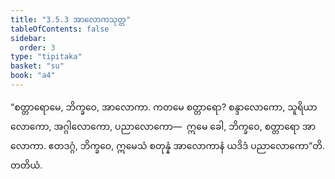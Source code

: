 ```yaml
---
title: "3.5.3 အာလောကသုတ္တ"
tableOfContents: false
sidebar:
  order: 3
type: "tipitaka"
basket: "su"
book: "a4"
---
```



<DynamicBreadcrumb />

<Division number="143" book="a4" e="ch" v="15" p="456">

<Paragraph number="886" book="a4">
“စတ္တာရောမေ, ဘိက္ခဝေ, အာလောကာ. ကတမေ စတ္တာရော? စန္ဒာလောကော, သူရိယာလောကော, အဂ္ဂါလောကော, ပညာလောကော—  ဣမေ ခေါ, ဘိက္ခဝေ, စတ္တာရော အာလောကာ. ဧတဒဂ္ဂံ, ဘိက္ခဝေ, ဣမေသံ စတုန္နံ အာလောကာနံ ယဒိဒံ ပညာလောကော”တိ.

</Paragraph>
</Division>

<Paragraph number="887" type="center" book="a4">
တတိယံ.
</Paragraph>